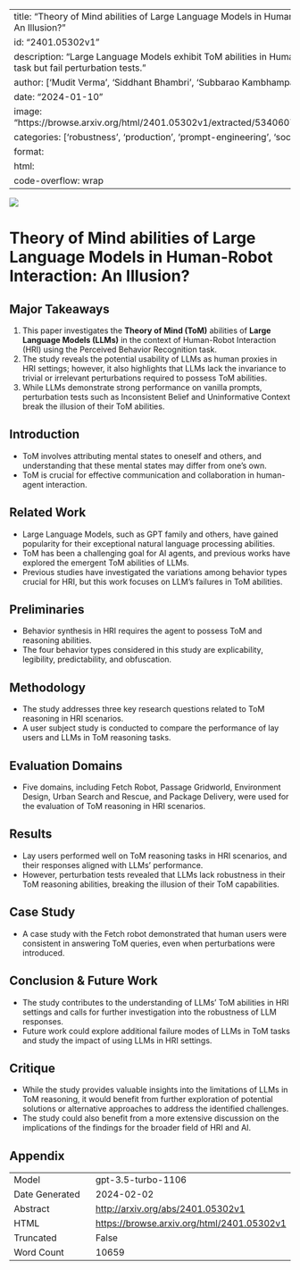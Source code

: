 
---
title: "Theory of Mind abilities of Large Language Models in Human-Robot Interaction : An Illusion?"
id: "2401.05302v1"
description: "Large Language Models exhibit ToM abilities in Human Robot Interaction task but fail perturbation tests."
author: ['Mudit Verma', 'Siddhant Bhambri', 'Subbarao Kambhampati']
date: "2024-01-10"
image: "https://browse.arxiv.org/html/2401.05302v1/extracted/5340607/images/hri_main.png"
categories: ['robustness', 'production', 'prompt-engineering', 'social-sciences', 'hci']
format:
  html:
    code-overflow: wrap
---

![](https://browse.arxiv.org/html/2401.05302v1/extracted/5340607/images/hri_main.png)

# Theory of Mind abilities of Large Language Models in Human-Robot Interaction: An Illusion?

## Major Takeaways
1. This paper investigates the **Theory of Mind (ToM)** abilities of **Large Language Models (LLMs)** in the context of Human-Robot Interaction (HRI) using the Perceived Behavior Recognition task.
2. The study reveals the potential usability of LLMs as human proxies in HRI settings; however, it also highlights that LLMs lack the invariance to trivial or irrelevant perturbations required to possess ToM abilities.
3. While LLMs demonstrate strong performance on vanilla prompts, perturbation tests such as Inconsistent Belief and Uninformative Context break the illusion of their ToM abilities.

## Introduction
- ToM involves attributing mental states to oneself and others, and understanding that these mental states may differ from one's own.
- ToM is crucial for effective communication and collaboration in human-agent interaction.

## Related Work
- Large Language Models, such as GPT family and others, have gained popularity for their exceptional natural language processing abilities.
- ToM has been a challenging goal for AI agents, and previous works have explored the emergent ToM abilities of LLMs.
- Previous studies have investigated the variations among behavior types crucial for HRI, but this work focuses on LLM's failures in ToM abilities.

## Preliminaries
- Behavior synthesis in HRI requires the agent to possess ToM and reasoning abilities.
- The four behavior types considered in this study are explicability, legibility, predictability, and obfuscation.

## Methodology
- The study addresses three key research questions related to ToM reasoning in HRI scenarios.
- A user subject study is conducted to compare the performance of lay users and LLMs in ToM reasoning tasks.

## Evaluation Domains
- Five domains, including Fetch Robot, Passage Gridworld, Environment Design, Urban Search and Rescue, and Package Delivery, were used for the evaluation of ToM reasoning in HRI scenarios.

## Results
- Lay users performed well on ToM reasoning tasks in HRI scenarios, and their responses aligned with LLMs' performance.
- However, perturbation tests revealed that LLMs lack robustness in their ToM reasoning abilities, breaking the illusion of their ToM capabilities.

## Case Study
- A case study with the Fetch robot demonstrated that human users were consistent in answering ToM queries, even when perturbations were introduced.

## Conclusion & Future Work
- The study contributes to the understanding of LLMs' ToM abilities in HRI settings and calls for further investigation into the robustness of LLM responses.
- Future work could explore additional failure modes of LLMs in ToM tasks and study the impact of using LLMs in HRI settings.

## Critique
- While the study provides valuable insights into the limitations of LLMs in ToM reasoning, it would benefit from further exploration of potential solutions or alternative approaches to address the identified challenges.
- The study could also benefit from a more extensive discussion on the implications of the findings for the broader field of HRI and AI.

## Appendix

|          |          |
|----------|----------|
| Model     | gpt-3.5-turbo-1106       |
| Date Generated     | 2024-02-02       |
| Abstract | [http://arxiv.org/abs/2401.05302v1](http://arxiv.org/abs/2401.05302v1)        |
| HTML     | [https://browse.arxiv.org/html/2401.05302v1](https://browse.arxiv.org/html/2401.05302v1)       |
| Truncated       | False       |
| Word Count       | 10659       |